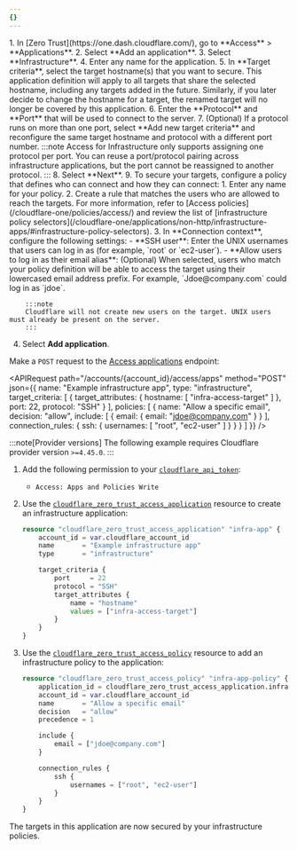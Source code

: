 ```yaml
---
{}
---
```



<Tabs syncKey="dashPlusAPI">
<TabItem label="Dashboard">
1. In [Zero Trust](https://one.dash.cloudflare.com/), go to **Access** > **Applications**.
2. Select **Add an application**.
3. Select **Infrastructure**.
4. Enter any name for the application.
5. In **Target criteria**, select the <GlossaryTooltip term="target hostname">target hostname(s)</GlossaryTooltip> that you want to secure. This application definition will apply to all targets that share the selected hostname, including any targets added in the future. Similarly, if you later decide to change the hostname for a target, the renamed target will no longer be covered by this application.
6. Enter the **Protocol** and **Port** that will be used to connect to the server.
7. (Optional) If a protocol runs on more than one port, select **Add new target criteria** and reconfigure the same target hostname and protocol with a different port number.
	:::note
	Access for Infrastructure only supports assigning one protocol per port. You can reuse a port/protocol pairing across infrastructure applications, but the port cannot be reassigned to another protocol.
	:::
8. Select **Next**.
9. To secure your targets, configure a policy that defines who can connect and how they can connect:
	1. Enter any name for your policy.
	2. Create a rule that matches the users who are allowed to reach the targets. For more information, refer to [Access policies](/cloudflare-one/policies/access/) and review the list of [infrastructure policy selectors](/cloudflare-one/applications/non-http/infrastructure-apps/#infrastructure-policy-selectors).
	3. In **Connection context**, configure the following settings:
		- **SSH user**: Enter the UNIX usernames that users can log in as (for example, `root` or `ec2-user`).
		- **Allow users to log in as their email alias**: (Optional) When selected, users who match your policy definition will be able to access the target using their lowercased email address prefix. For example, `Jdoe@company.com` could log in as `jdoe`.

		:::note
		Cloudflare will not create new users on the target. UNIX users must already be present on the server.
		:::
4. Select **Add application**.
</TabItem>
<TabItem label="API">

Make a `POST` request to the [Access applications](/api/resources/zero_trust/subresources/access/subresources/applications/methods/create/) endpoint:

<APIRequest
  path="/accounts/{account_id}/access/apps"
  method="POST"
  json={{
    name: "Example infrastructure app",
    type: "infrastructure",
    target_criteria: [
      {
        target_attributes: {
          hostname: [
            "infra-access-target"
          ]
        },
        port: 22,
        protocol: "SSH"
      }
    ],
    policies: [
      {
        name: "Allow a specific email",
        decision: "allow",
        include: [
          {
            email: {
              email: "jdoe@company.com"
            }
          }
        ],
        connection_rules: {
          ssh: {
            usernames: [
              "root",
              "ec2-user"
            ]
          }
        }
      }
    ]
  }}
/>

</TabItem>
<TabItem label="Terraform (v4)">

:::note[Provider versions]
The following example requires Cloudflare provider version `>=4.45.0`.
:::

1. Add the following permission to your [`cloudflare_api_token`](https://registry.terraform.io/providers/cloudflare/cloudflare/4.45.0/docs/resources/api_token):
	- `Access: Apps and Policies Write`

2. Use the [`cloudflare_zero_trust_access_application`](https://registry.terraform.io/providers/cloudflare/cloudflare/4.45.0/docs/resources/zero_trust_access_application) resource to create an infrastructure application:

	```tf
	resource "cloudflare_zero_trust_access_application" "infra-app" {
		account_id = var.cloudflare_account_id
		name       = "Example infrastructure app"
		type       = "infrastructure"

		target_criteria {
			port     = 22
			protocol = "SSH"
			target_attributes {
				name = "hostname"
				values = ["infra-access-target"]
			}
		}
	}
	```

3. Use the [`cloudflare_zero_trust_access_policy`](https://registry.terraform.io/providers/cloudflare/cloudflare/4.45.0/docs/resources/zero_trust_access_policy) resource to add an infrastructure policy to the application:

	```tf
	resource "cloudflare_zero_trust_access_policy" "infra-app-policy" {
		application_id = cloudflare_zero_trust_access_application.infra-app.id
		account_id = var.cloudflare_account_id
		name       = "Allow a specific email"
		decision   = "allow"
		precedence = 1

		include {
			email = ["jdoe@company.com"]
		}

		connection_rules {
			ssh {
				usernames = ["root", "ec2-user"]
			}
		}
	}
	```
</TabItem>
</Tabs>

The targets in this application are now secured by your infrastructure policies.
